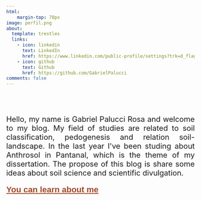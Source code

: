 ```yaml
---
html:
    margin-top: 70px
image: perfil.png
about:
  template: trestles
  links:
    - icon: linkedin
      text: LinkedIn
      href: https://www.linkedin.com/public-profile/settings?trk=d_flagship3_profile_self_view_public_profile
    - icon: github
      text: Github
      href: https://github.com/GabrielPalucci
comments: false
---
```


```{=html}

<style>
    body {
        text-align: justify;
    }

    p {
        margin-top: 75px; font-size: 20px;
    }
</style>

<body>
    <p> Hello, my name is Gabriel Palucci Rosa and welcome to my blog. My field of studies are related to soil classification, pedogenesis and relation soil-landscape. In the last year I've been studing about Anthrosol in Pantanal, which is the theme of my dissertation. The propose of this blog is share some ideas about soil science and scientific divulgation. </p>
</body>

<a href = "https://gabrielpalucci.github.io/Blog/about/about_e.html"style = "color: #d2a88f; font-size: 22px; ; font-family: 'Garamond', sans-serif; color: #9e4826"> <b> You can learn about me </b> </a>
```
